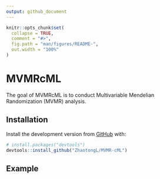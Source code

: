 ```yaml
---
output: github_document
---
```


<!-- README.md is generated from README.Rmd. Please edit that file -->

```r
knitr::opts_chunk$set(
  collapse = TRUE,
  comment = "#>",
  fig.path = "man/figures/README-",
  out.width = "100%"
)
```

# MVMRcML

<!-- badges: start -->
<!-- badges: end -->

The goal of MVMRcML is to conduct Multivariable Mendelian Randomization (MVMR) analysis.

## Installation

Install the development version from [GitHub](https://github.com/) with:

``` r
# install.packages("devtools")
devtools::install_github("ZhaotongL/MVMR-cML")
```




## Example

